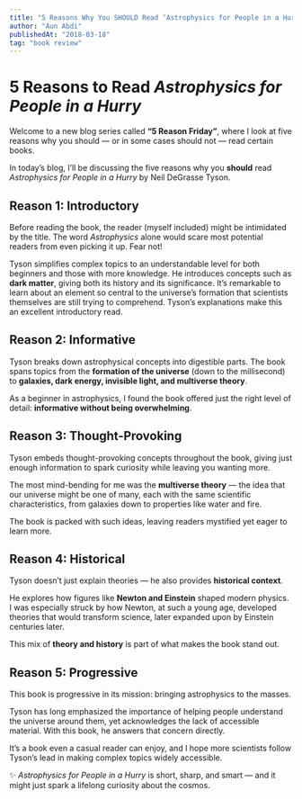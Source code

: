 ```yaml
---
title: "5 Reasons Why You SHOULD Read ‘Astrophysics for People in a Hurry’"
author: "Aun Abdi"
publishedAt: "2018-03-18"
tag: "book review"
---
```


# 5 Reasons to Read *Astrophysics for People in a Hurry*

Welcome to a new blog series called **“5 Reason Friday”**, where I look at five reasons why you should — or in some cases should not — read certain books.

In today’s blog, I’ll be discussing the five reasons why you **should** read *Astrophysics for People in a Hurry* by Neil DeGrasse Tyson.

## Reason 1: Introductory

Before reading the book, the reader (myself included) might be intimidated by the title. The word *Astrophysics* alone would scare most potential readers from even picking it up. Fear not!

Tyson simplifies complex topics to an understandable level for both beginners and those with more knowledge. He introduces concepts such as **dark matter**, giving both its history and its significance. It’s remarkable to learn about an element so central to the universe’s formation that scientists themselves are still trying to comprehend. Tyson’s explanations make this an excellent introductory read.

## Reason 2: Informative

Tyson breaks down astrophysical concepts into digestible parts. The book spans topics from the **formation of the universe** (down to the millisecond) to **galaxies, dark energy, invisible light, and multiverse theory**.

As a beginner in astrophysics, I found the book offered just the right level of detail: **informative without being overwhelming**.

## Reason 3: Thought-Provoking

Tyson embeds thought-provoking concepts throughout the book, giving just enough information to spark curiosity while leaving you wanting more.

The most mind-bending for me was the **multiverse theory** — the idea that our universe might be one of many, each with the same scientific characteristics, from galaxies down to properties like water and fire.

The book is packed with such ideas, leaving readers mystified yet eager to learn more.

## Reason 4: Historical

Tyson doesn’t just explain theories — he also provides **historical context**.

He explores how figures like **Newton and Einstein** shaped modern physics. I was especially struck by how Newton, at such a young age, developed theories that would transform science, later expanded upon by Einstein centuries later.

This mix of **theory and history** is part of what makes the book stand out.

## Reason 5: Progressive

This book is progressive in its mission: bringing astrophysics to the masses.

Tyson has long emphasized the importance of helping people understand the universe around them, yet acknowledges the lack of accessible material. With this book, he answers that concern directly.

It’s a book even a casual reader can enjoy, and I hope more scientists follow Tyson’s lead in making complex topics widely accessible.

✨ *Astrophysics for People in a Hurry* is short, sharp, and smart — and it might just spark a lifelong curiosity about the cosmos.